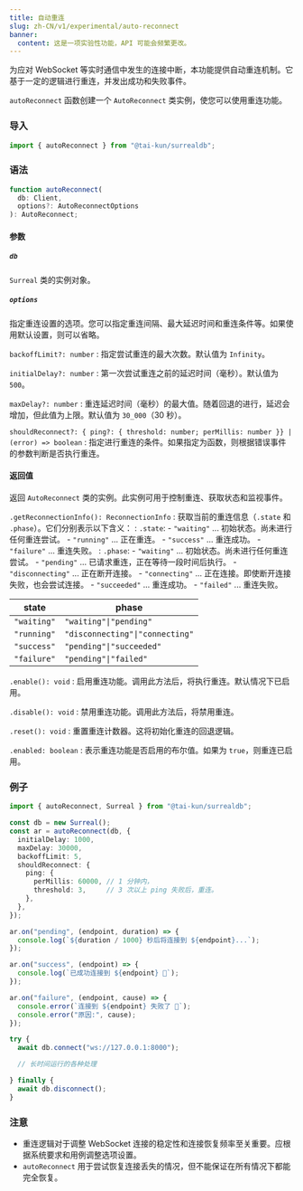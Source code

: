 ```yaml
---
title: 自动重连
slug: zh-CN/v1/experimental/auto-reconnect
banner:
  content: 这是一项实验性功能，API 可能会频繁更改。
---
```


为应对 WebSocket 等实时通信中发生的连接中断，本功能提供自动重连机制。它基于一定的逻辑进行重连，并发出成功和失败事件。

`autoReconnect` 函数创建一个 `AutoReconnect` 类实例，使您可以使用重连功能。

### 导入

```ts
import { autoReconnect } from "@tai-kun/surrealdb";
```

### 语法

```ts
function autoReconnect(
  db: Client, 
  options?: AutoReconnectOptions
): AutoReconnect;
```

#### 参数

##### `db`

`Surreal` 类的实例对象。

##### `options`

指定重连设置的选项。您可以指定重连间隔、最大延迟时间和重连条件等。如果使用默认设置，则可以省略。

`backoffLimit?: number`
:   指定尝试重连的最大次数。默认值为 `Infinity`。

`initialDelay?: number`
:   第一次尝试重连之前的延迟时间（毫秒）。默认值为 `500`。

`maxDelay?: number`
:   重连延迟时间（毫秒）的最大值。随着回退的进行，延迟会增加，但此值为上限。默认值为 `30_000`（30 秒）。

`shouldReconnect?: { ping?: { threshold: number; perMillis: number }} | (error) => boolean`
:   指定进行重连的条件。如果指定为函数，则根据错误事件的参数判断是否执行重连。

#### 返回值

返回 `AutoReconnect` 类的实例。此实例可用于控制重连、获取状态和监视事件。

`.getReconnectionInfo(): ReconnectionInfo`
:   获取当前的重连信息（`.state` 和 `.phase`）。它们分别表示以下含义：
:   `.state`:
    - `"waiting"` ... 初始状态。尚未进行任何重连尝试。
    - `"running"` ... 正在重连。
    - `"success"` ... 重连成功。
    - `"failure"` ... 重连失败。
:   `.phase`:
    - `"waiting"`       ... 初始状态。尚未进行任何重连尝试。
    - `"pending"`       ... 已请求重连，正在等待一段时间后执行。
    - `"disconnecting"` ... 正在断开连接。
    - `"connecting"`    ... 正在连接。即使断开连接失败，也会尝试连接。
    - `"succeeded"`     ... 重连成功。
    - `"failed"`        ... 重连失败。

| state       | phase                           |
| ----------- | ------------------------------- |
| `"waiting"` | `"waiting"\|"pending"`          |
| `"running"` | `"disconnecting"\|"connecting"` |
| `"success"` | `"pending"\|"succeeded"`        |
| `"failure"` | `"pending"\|"failed"`           |

`.enable(): void`
:   启用重连功能。调用此方法后，将执行重连。默认情况下已启用。

`.disable(): void`
:   禁用重连功能。调用此方法后，将禁用重连。

`.reset(): void`
:   重置重连计数器。这将初始化重连的回退逻辑。

`.enabled: boolean`
:   表示重连功能是否启用的布尔值。如果为 `true`，则重连已启用。

### 例子

```ts
import { autoReconnect, Surreal } from "@tai-kun/surrealdb";

const db = new Surreal();
const ar = autoReconnect(db, {
  initialDelay: 1000,
  maxDelay: 30000,
  backoffLimit: 5,
  shouldReconnect: {
    ping: {
      perMillis: 60000, // 1 分钟内，
      threshold: 3,     // 3 次以上 ping 失败后，重连。
    },
  },
});

ar.on("pending", (endpoint, duration) => {
  console.log(`${duration / 1000} 秒后将连接到 ${endpoint}...`);
});

ar.on("success", (endpoint) => {
  console.log(`已成功连接到 ${endpoint} 🎉`);
});

ar.on("failure", (endpoint, cause) => {
  console.error(`连接到 ${endpoint} 失败了 🤯`);
  console.error("原因:", cause);
});

try {
  await db.connect("ws://127.0.0.1:8000");

  // 长时间运行的各种处理

} finally {
  await db.disconnect();
}
```

### 注意

- 重连逻辑对于调整 WebSocket 连接的稳定性和连接恢复频率至关重要。应根据系统要求和用例调整选项设置。
- `autoReconnect` 用于尝试恢复连接丢失的情况，但不能保证在所有情况下都能完全恢复。
